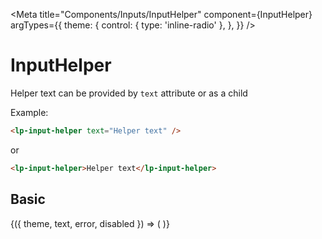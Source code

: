 


<Meta
  title="Components/Inputs/InputHelper"
  component={InputHelper}
  argTypes={{
    theme: {
      control: { type: 'inline-radio' },
    },
  }}
/>

# InputHelper

<ArgsTable of={InputHelper} />

Helper text can be provided by `text` attribute or as a child

Example:
```html
<lp-input-helper text="Helper text" />
```
or
```html
<lp-input-helper>Helper text</lp-input-helper>
```

## Basic

<Canvas>
  <Story
    name="Basic"
    args={{
      theme: 'dark',
      text: 'Helper text',
      error: false,
      disabled: false,
    }}
  >
    {({ theme, text, error, disabled }) => (
      <lp-input-helper
        theme={theme === 'dark' ? undefined : theme}
        text={text}
        error={error === false ? undefined : error}
        disabled={disabled === false ? undefined : disabled}
      />
    )}
  </Story>
</Canvas>
